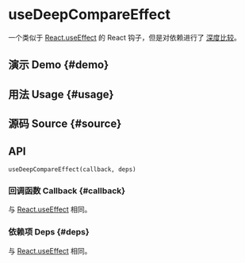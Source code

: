 # useDeepCompareEffect


<HooksType category={frontmatter.category} lowLevel />

一个类似于 [React.useEffect](https://react.dev/reference/react/useEffect) 的 React 钩子，但是对依赖进行了 [深度比较](https://github.com/sheinsight/react-use/blob/main/src/utils/equal.ts#L29)。

## 演示 Demo \{#demo}


<App />

## 用法 Usage \{#usage}



## 源码 Source \{#source}


<Source />

## API

```tsx
useDeepCompareEffect(callback, deps)
```

### 回调函数 Callback \{#callback}

与 [React.useEffect](https://react.dev/reference/react/useEffect) 相同。

### 依赖项 Deps \{#deps}

与 [React.useEffect](https://react.dev/reference/react/useEffect) 相同。

